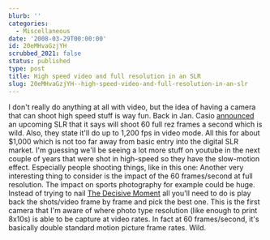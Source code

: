 ```yaml
---
blurb: ''
categories:
  - Miscellaneous
date: '2008-03-29T00:00:00'
id: 20eMHvaGzjYH
scrubbed_2021: false
status: published
type: post
title: High speed video and full resolution in an SLR
slug: 20eMHvaGzjYH--high-speed-video-and-full-resolution-in-an-slr
---
```


I don't really do anything at all with video, but the idea of
having a camera that can shoot high speed stuff is way fun. Back in
Jan. Casio
[announced](http://www.pcworld.com/article/id,141079/article.html)
an upcoming SLR that it says will shoot 60 full rez frames a second
which is wild. Also, they state it'll do up to 1,200 fps in video
mode. All this for about $1,000 which is not too far away from
basic entry into the digital SLR market. I'm guessing we'll be
seeing a lot more stuff on youtube in the next couple of years that
were shot in high-speed so they have the slow-motion effect.
Especially people shooting things, like in this one:
Another very interesting thing to consider is the impact of the 60
frames/second at full resolution. The impact on sports photography
for example could be huge. Instead of trying to nail
[The Decisive Moment](http://en.wikipedia.org/wiki/Henri_Cartier-Bresson#The_Decisive_Moment)
all you'll need to do is play back the shots/video frame by frame
and pick the best one. This is the first camera that I'm aware of
where photo type resolution (like enough to print 8x10s) is able to
be capture at video rates. In fact at 60 frames/second, it's
basically double standard motion picture frame rates. Wild.
